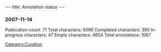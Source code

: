 ---
title: Annotation status
---

===2007-11-14===
Publication count: 71
Total characters: 5096
Completed characters: 395
In-progress characters: 47
Empty characters: 4654
Total annotations: 1067

[[Category:Curation]]